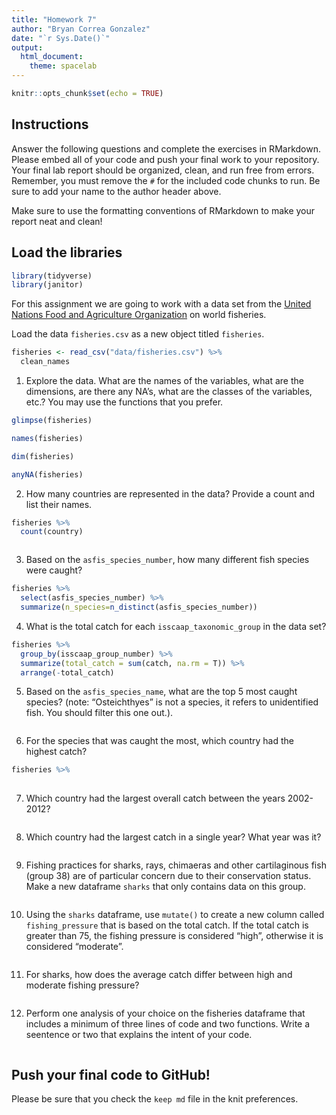 ```yaml
---
title: "Homework 7"
author: "Bryan Correa Gonzalez"
date: "`r Sys.Date()`"
output:
  html_document: 
    theme: spacelab
---
```


```r
knitr::opts_chunk$set(echo = TRUE)
```

## Instructions
Answer the following questions and complete the exercises in RMarkdown. Please embed all of your code and push your final work to your repository. Your final lab report should be organized, clean, and run free from errors. Remember, you must remove the `#` for the included code chunks to run. Be sure to add your name to the author header above.  

Make sure to use the formatting conventions of RMarkdown to make your report neat and clean!  

## Load the libraries
```r
library(tidyverse)
library(janitor)
```

For this assignment we are going to work with a data set from the [United Nations Food and Agriculture Organization](http://www.fao.org/about/en/) on world fisheries.

Load the data `fisheries.csv` as a new object titled `fisheries`.
```r
fisheries <- read_csv("data/fisheries.csv") %>% 
  clean_names
```

1. Explore the data. What are the names of the variables, what are the dimensions, are there any NA's, what are the classes of the variables, etc.? You may use the functions that you prefer.
```r
glimpse(fisheries)
```
```r
names(fisheries)
```

```r
dim(fisheries)
```

```r
anyNA(fisheries)
```

2. How many countries are represented in the data? Provide a count and list their names.
```r
fisheries %>% 
  count(country)
```

```r

```

3. Based on the `asfis_species_number`, how many different fish species were caught?
```r
fisheries %>% 
  select(asfis_species_number) %>% 
  summarize(n_species=n_distinct(asfis_species_number))
```

4. What is the total catch for each `isscaap_taxonomic_group` in the data set?
```r
fisheries %>% 
  group_by(isscaap_group_number) %>%
  summarize(total_catch = sum(catch, na.rm = T)) %>% 
  arrange(-total_catch)
```

5. Based on the `asfis_species_name`, what are the top 5 most caught species? (note: "Osteichthyes" is not a species, it refers to unidentified fish. You should filter this one out.).
```r

```

6. For the species that was caught the most, which country had the highest catch?
```r
fisheries %>% 
  
```

7. Which country had the largest overall catch between the years 2002-2012?
```r

```

8. Which country had the largest catch in a single year? What year was it? 
```r

```

9. Fishing practices for sharks, rays, chimaeras and other cartilaginous fish (group 38) are of particular concern due to their conservation status. Make a new dataframe `sharks` that only contains data on this group. 
```r

```

10. Using the `sharks` dataframe, use `mutate()` to create a new column called `fishing_pressure` that is based on the total catch. If the total catch is greater than 75, the fishing pressure is considered "high", otherwise it is considered "moderate".
```r

```

11. For sharks, how does the average catch differ between high and moderate fishing pressure?
```r

```

12. Perform one analysis of your choice on the fisheries dataframe that includes a minimum of three lines of code and two functions. Write a seentence or two that explains the intent of your code.
```r

```

## Push your final code to GitHub!
Please be sure that you check the `keep md` file in the knit preferences.   